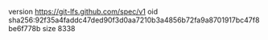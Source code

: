 version https://git-lfs.github.com/spec/v1
oid sha256:92f35a4faddc47ded90f3d0aa7210b3a4856b72fa9a8701917bc47f8be6f778b
size 8338
